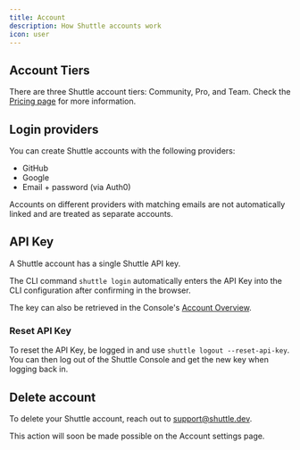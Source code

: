 ```yaml
---
title: Account
description: How Shuttle accounts work
icon: user
---
```


## Account Tiers

There are three Shuttle account tiers: Community, Pro, and Team.
Check the [Pricing page](https://www.shuttle.dev/pricing) for more information.

## Login providers

You can create Shuttle accounts with the following providers:

- GitHub
- Google
- Email + password (via Auth0)

Accounts on different providers with matching emails are not automatically linked and are treated as separate accounts.

## API Key

A Shuttle account has a single Shuttle API key.

The CLI command `shuttle login` automatically enters the API Key into the CLI configuration after confirming in the browser.

The key can also be retrieved in the Console's [Account Overview](https://console.shuttle.dev/account/overview).

### Reset API Key

To reset the API Key, be logged in and use `shuttle logout --reset-api-key`.
You can then log out of the Shuttle Console and get the new key when logging back in.

## Delete account

To delete your Shuttle account, reach out to [support@shuttle.dev](mailto:support@shuttle.dev).

This action will soon be made possible on the Account settings page.
